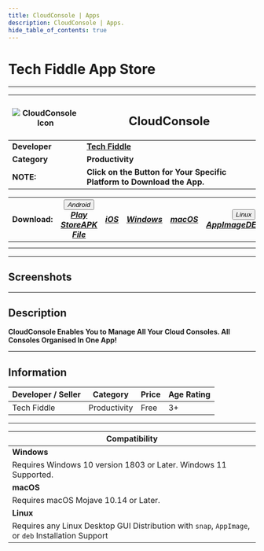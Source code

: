 ```yaml
---
title: CloudConsole | Apps
description: CloudConsole | Apps.
hide_table_of_contents: true
---
```


# Tech Fiddle App Store

---

| ![CloudConsole Icon](/img/complabs.jpg) | <h2>CloudConsole</h2>                                                   |
| --------------------------------------- | ----------------------------------------------------------------------- |
| **Developer**                           | [**Tech Fiddle**](https://complabs.in/apps)                             |
| **Category**                            | **Productivity**                                                        |
| **NOTE:**                               | **Click on the Button for Your Specific Platform to Download the App.** |

| **Download:** | <div className="appsDropdown "><button className=" button button--primary"><i className="fa-brands fa-android" /> Android <i className="fa-solid fa-caret-down" /></button><div className="appsDropdown-content"><a className="" href="#">Play Store</a><a className="" href="#">APK File</a></div></div> | <a href="#" target="_blank" rel="noopener noreferrer" className="button button--primary "><i className="fa-brands fa-app-store-ios" /> iOS</a> | <a href="#" target="_blank" rel="noopener noreferrer" className="button button--primary"><i className="fa-brands fa-windows" /> Windows</a> | <a href="#" target="_blank" rel="noopener noreferrer" className="button button--primary"><i className="fa-brands fa-apple" /> macOS</a> | <div className="appsDropdown"><button className="button button--primary"><i className="fa-brands fa-linux" /> Linux <i className="fa-solid fa-caret-down" /></button><div className="appsDropdown-content"><a href="#">AppImage</a><a href="#">DEB</a><a href="#">Snap</a></div></div> |
| :-----------: | :-------------------------------------------------------------------------------------------------------------------------------------------------------------------------------------------------------------------------------------------------------------------------------------------------------: | :--------------------------------------------------------------------------------------------------------------------------------------------: | :-----------------------------------------------------------------------------------------------------------------------------------------: | :-------------------------------------------------------------------------------------------------------------------------------------: | :------------------------------------------------------------------------------------------------------------------------------------------------------------------------------------------------------------------------------------------------------------------------------------: |
|               |                                                                                                                                                                                                                                                                                                           |                                                                                                                                                |                                                                                                                                             |                                                                                                                                         |                                                                                                                                                                                                                                                                                        |
|               |                                                                                                                                                                                                                                                                                                           |                                                                                                                                                |                                                                                                                                             |                                                                                                                                         |                                                                                                                                                                                                                                                                                        |

---

## Screenshots

<Tabs className="unique-tabs" groupId="screenshot-os" queryString>
  <TabItem value="windows" label="Windows">
    <ShowcaseCarousel
      aspectRatio={6000 / 4000}
      sites={[
        {
          name: "Windows Screenshot 1",
          image: "https://cdn.jsdelivr.net/gh/Comp-Labs/cdn/img/default.jpg",
          url: "",
        },
        {
          name: "Windows Screenshot 2",
          image: "https://cdn.jsdelivr.net/gh/Comp-Labs/cdn/img/default.jpg",
          url: "",
        },
        {
          name: "Windows Screenshot 3",
          image: "https://cdn.jsdelivr.net/gh/Comp-Labs/cdn/img/default.jpg",
          url: "",
        },
      ]}
    />
  </TabItem>
  <TabItem value="macos" label="macOS">
    <ShowcaseCarousel
      aspectRatio={6000 / 4000}
      sites={[
        {
          name: "macOS Screenshot 1",
          image: "https://cdn.jsdelivr.net/gh/Comp-Labs/cdn/img/default.jpg",
          url: "",
        },
        {
          name: "macOS Screenshot 2",
          image: "https://cdn.jsdelivr.net/gh/Comp-Labs/cdn/img/default.jpg",
          url: "",
        },
        {
          name: "macOS Screenshot 3",
          image: "https://cdn.jsdelivr.net/gh/Comp-Labs/cdn/img/default.jpg",
          url: "",
        },
      ]}
    />
  </TabItem>
  <TabItem value="linux" label="Linux">
    <ShowcaseCarousel
      aspectRatio={6000 / 4000}
      sites={[
        {
          name: "Linux Screenshot 1",
          image: "https://cdn.jsdelivr.net/gh/Comp-Labs/cdn/img/default.jpg",
          url: "",
        },
        {
          name: "Linux Screenshot 2",
          image: "https://cdn.jsdelivr.net/gh/Comp-Labs/cdn/img/default.jpg",
          url: "",
        },
        {
          name: "Linux Screenshot 3",
          image: "https://cdn.jsdelivr.net/gh/Comp-Labs/cdn/img/default.jpg",
          url: "",
        },
      ]}
    />
  </TabItem>
</Tabs>

---

## Description

**CloudConsole Enables You to Manage All Your Cloud Consoles. All Consoles Organised In One App!**

---

## Information

| Developer / Seller | Category     | Price | Age Rating |
| ------------------ | ------------ | ----- | ---------- |
| Tech Fiddle        | Productivity | Free  | 3+         |

---

| **Compatibility**                                                                                  |
| -------------------------------------------------------------------------------------------------- |
| **Windows**                                                                                        |
| Requires Windows 10 version 1803 or Later. Windows 11 Supported.                                   |
| **macOS**                                                                                          |
| Requires macOS Mojave 10.14 or Later.                                                              |
| **Linux**                                                                                          |
| Requires any Linux Desktop GUI Distribution with `snap`, `AppImage`, or `deb` Installation Support |
